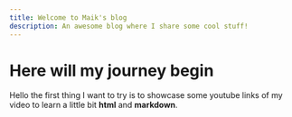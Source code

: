 ```yaml
---
title: Welcome to Maik's blog
description: An awesome blog where I share some cool stuff!
---
```



# Here will my journey begin

Hello the first thing I want to try is to showcase some youtube links of my video to learn a little bit **html** and **markdown**.


<YouTube id="nEWUc89PD2Y" />
